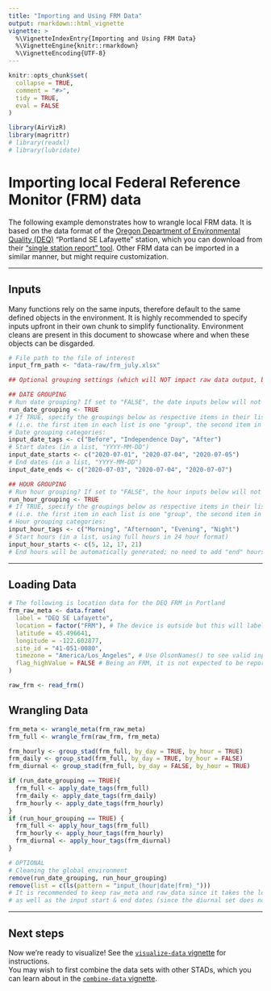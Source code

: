 ```yaml
---
title: "Importing and Using FRM Data"
output: rmarkdown::html_vignette
vignette: >
  %\VignetteIndexEntry{Importing and Using FRM Data}
  %\VignetteEngine{knitr::rmarkdown}
  %\VignetteEncoding{UTF-8}
---
```


```r
knitr::opts_chunk$set(
  collapse = TRUE,
  comment = "#>",
  tidy = TRUE,
  eval = FALSE
)
```

```r
library(AirVizR)
library(magrittr)
# library(readxl)
# library(lubridate)
```

# Importing local Federal Reference Monitor (FRM) data
The following example demonstrates how to wrangle local FRM data.
It is based on the data format of the [Oregon Department of Environmental Quality (DEQ)](https://oraqi.deq.state.or.us/home/map) "Portland SE Lafayette" station, which you can download from their ["single station report" tool](https://oraqi.deq.state.or.us/report/SingleStationReport).
Other FRM data can be imported in a similar manner, but might require customization.

---

## Inputs

Many functions rely on the same inputs, therefore default to the same defined objects in the environment.
It is highly recommended to specify inputs upfront in their own chunk to simplify functionality.
Environment cleans are present in this document to showcase where and when these objects can be disgarded.

```r
# File path to the file of interest
input_frm_path <- "data-raw/frm_july.xlsx"

## Optional grouping settings (which will NOT impact raw data output, but can be useful when graphing!)

## DATE GROUPING
# Run date grouping? If set to "FALSE", the date inputs below will not matter (but will still appear in the environment)
run_date_grouping <- TRUE
# If TRUE, specify the groupings below as respective items in their lists
# (i.e. the first item in each list is one "group", the second item in each list is another "group", etc.)
# Date grouping categories:
input_date_tags <- c("Before", "Independence Day", "After")
# Start dates (in a list, "YYYY-MM-DD")
input_date_starts <- c("2020-07-01", "2020-07-04", "2020-07-05")
# End dates (in a list, "YYYY-MM-DD")
input_date_ends <- c("2020-07-03", "2020-07-04", "2020-07-07")

## HOUR GROUPING
# Run hour grouping? If set to "FALSE", the hour inputs below will not matter (but will still appear in the environment)
run_hour_grouping <- TRUE
# If TRUE, specify the groupings below as respective items in their lists
# (i.e. the first item in each list is one "group", the second item in each list is another "group", etc.)
# Hour grouping categories:
input_hour_tags <- c("Morning", "Afternoon", "Evening", "Night")
# Start hours (in a list, using full hours in 24 hour format)
input_hour_starts <- c(5, 12, 17, 21)
# End hours will be automatically generated; no need to add "end" hours
```

---

## Loading Data

```r
# The following is location data for the DEQ FRM in Portland
frm_raw_meta <- data.frame(
  label = "DEQ SE Lafayette",
  location = factor("FRM"), # The device is outside but this will label it separately
  latitude = 45.496641,
  longitude = -122.602877,
  site_id = "41-051-0080",
  timezone = "America/Los_Angeles", # Use OlsonNames() to see valid inputs.
  flag_highValue = FALSE # Being an FRM, it is not expected to be reporting poorly
)

raw_frm <- read_frm()
```

## Wrangling Data

```r
frm_meta <- wrangle_meta(frm_raw_meta)
frm_full <- wrangle_frm(raw_frm, frm_meta)

frm_hourly <- group_stad(frm_full, by_day = TRUE, by_hour = TRUE)
frm_daily <- group_stad(frm_full, by_day = TRUE, by_hour = FALSE)
frm_diurnal <- group_stad(frm_full, by_day = FALSE, by_hour = TRUE)

if (run_date_grouping == TRUE){
  frm_full <- apply_date_tags(frm_full)
  frm_daily <- apply_date_tags(frm_daily)
  frm_hourly <- apply_date_tags(frm_hourly)
}
if (run_hour_grouping == TRUE) {
  frm_full <- apply_hour_tags(frm_full)
  frm_hourly <- apply_hour_tags(frm_hourly)
  frm_diurnal <- apply_hour_tags(frm_diurnal)
}
```

```r
# OPTIONAL
# Cleaning the global environment
remove(run_date_grouping, run_hour_grouping)
remove(list = c(ls(pattern = "input_(hour|date|frm)_")))
# It is recommended to keep raw_meta and raw_data since it takes the longest to load,
# as well as the input start & end dates (since the diurnal set does not contain date information)
```

---

## Next steps

Now we're ready to visualize! See the [`visualize-data` vignette](visualize-data.html) for instructions.  
You may wish to first combine the data sets with other STADs, which you can learn about in the [`combine-data` vignette](combine-data.html).